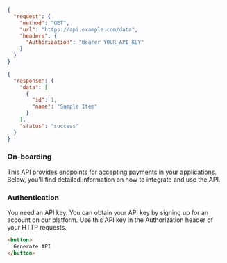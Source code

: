 
<Onboarding/>

```json
{
  "request": {
    "method": "GET",
    "url": "https://api.example.com/data",
    "headers": {
      "Authorization": "Bearer YOUR_API_KEY"
    }
  }
}
```
```json
{
  "response": {
    "data": [
      {
        "id": 1,
        "name": "Sample Item"
      }
    ],
    "status": "success"
  }
}
```

### On-boarding

This API provides endpoints for accepting payments in your applications. Below, you'll find detailed information on how to integrate and use the API.

### Authentication

You need an API key. You can obtain your API key by signing up for an account on our platform. Use this API key in the Authorization header of your HTTP requests.



```html
<button>
  Generate API
</button>
```
